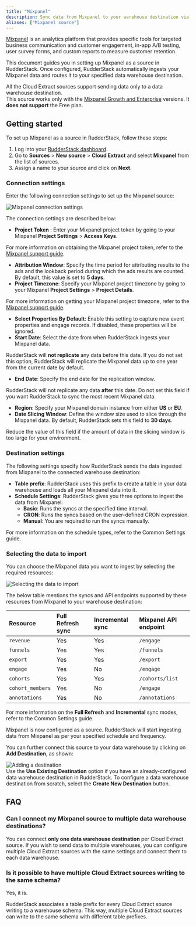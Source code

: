 ```yaml
---
title: "Mixpanel"
description: Sync data from Mixpanel to your warehouse destination via RudderStack.
aliases: ["Mixpanel source"]
---
```


[Mixpanel](https://mixpanel.com/) is an analytics platform that provides specific tools for targeted business communication and customer engagement, in-app A/B testing, user survey forms, and custom reports to measure customer retention.

This document guides you in setting up Mixpanel as a source in RudderStack. Once configured, RudderStack automatically ingests your Mixpanel data and routes it to your specified data warehouse destination.

<div class="warningBlock">
All the Cloud Extract sources support sending data only to a <Link to="/destinations/warehouse-destinations/">data warehouse destination</Link>.
</div>

<div class="warningBlock">
This source works only with the <a href="https://mixpanel.com/pricing/">Mixpanel Growth and Enterprise</a> versions. It <strong>does not support</strong> the Free plan.
</div>

## Getting started

To set up Mixpanel as a source in RudderStack, follow these steps:

1. Log into your [RudderStack dashboard](https://app.rudderstack.com/).
2. Go to **Sources** > **New source** > **Cloud Extract** and select **Mixpanel** from the list of sources.
3. Assign a name to your source and click on **Next**.

### Connection settings

Enter the following connection settings to set up the Mixpanel source:

<img src="../../assets/cloud-extract-sources/mixpanelv2-connection-settings.png" alt="Mixpanel connection settings" />

The connection settings are described below:

- **Project Token** : Enter your Mixpanel project token by going to your Mixpanel **Project Settings** > **Access Keys**.

<div class="infoBlock">
For more information on obtaining the Mixpanel project token, refer to the <a href="https://help.mixpanel.com/hc/en-us/articles/115004502806-Find-Project-Token-">Mixpanel support guide</a>.
</div>

- **Attribution Window**: Specify the time period for attributing results to the ads and the lookback period during which the ads results are counted. By default, this value is set to **5 days**.
- **Project Timezone**: Specify your Mixpanel project timezone by going to your Mixpanel **Project Settings** > **Project Details**.

<div class="infoBlock">
For more information on getting your Mixpanel project timezone, refer to the <a href="https://help.mixpanel.com/hc/en-us/articles/115004547203-Manage-Timezones-for-Projects-in-Mixpanel">Mixpanel support guide</a>.
</div>

- **Select Properties By Default**: Enable this setting to capture new event properties and engage records. If disabled, these properties will be ignored.
- **Start Date**: Select the date from when RudderStack ingests your Mixpanel data.

<div class="warningBlock">
RudderStack will <strong>not replicate</strong> any data before this date. If you do not set this option, RudderStack will replicate the Mixpanel data up to one year from the current date by default.
</div>

- **End Date**: Specify the end date for the replication window.

<div class="warningBlock">
RudderStack will not replicate any data <strong>after</strong> this date. Do not set this field if you want RudderStack to sync the most recent Mixpanel data.
</div>

- **Region**: Specify your Mixpanel domain instance from either **US** or **EU**.
- **Date Slicing Window**: Define the window size used to slice through the Mixpanel data. By default, RudderStack sets this field to **30 days**.

<div class="infoBlock">
Reduce the value of this field if the amount of data in the slicing window is too large for your environment.
</div>

### Destination settings

The following settings specify how RudderStack sends the data ingested from Mixpanel to the connected warehouse destination:

- **Table prefix**: RudderStack uses this prefix to create a table in your data warehouse and loads all your Mixpanel data into it.
- **Schedule Settings**: RudderStack gives you three options to ingest the data from Mixpanel:
    - **Basic**: Runs the syncs at the specified time interval. 
    - **CRON**: Runs the syncs based on the user-defined CRON expression.
    - **Manual**: You are required to run the syncs manually.

<div class="infoBlock">
For more information on the schedule types, refer to the <Link to="/sources/extract/common-settings/">Common Settings</Link> guide.
</div>

### Selecting the data to import

You can choose the Mixpanel data you want to ingest by selecting the required resources:

<img src="../../assets/cloud-extract-sources/mixpanel-connection-settings-2.png" alt="Selecting the data to import" />

The below table mentions the syncs and API endpoints supported by these resources from Mixpanel to your warehouse destination:

| Resource | Full Refresh sync | Incremental sync | Mixpanel API endpoint |
| :---| :---- | :---- | :---- |
| `revenue` |  Yes | Yes | `/engage` |
| `funnels` | Yes | Yes |  `/funnels` |
| `export` | Yes | Yes |  `/export`|
| `engage` | Yes | No |  `/engage` |
| `cohorts` | Yes | Yes |  `/cohorts/list`|
| `cohort_members` | Yes | No | `/engage` |
| `annotations` | Yes | No |  `/annotations`|

<div class="infoBlock">
For more information on the <strong>Full Refresh</strong> and <strong>Incremental</strong> sync modes, refer to the <Link to="/sources/extract/common-settings/#sync-modes">Common Settings</Link> guide.
</div>

Mixpanel is now configured as a source. RudderStack will start ingesting data from Mixpanel as per your specified schedule and frequency.

You can further connect this source to your data warehouse by clicking on **Add Destination**, as shown:

<img src="../../assets/cloud-extract-sources/add-destination.png" alt="Adding a destination" />

<div class="successBlock">
Use the <strong>Use Existing Destination</strong> option if you have an already-configured data warehouse destination in RudderStack. To configure a data warehouse destination from scratch, select the <strong>Create New Destination</strong> button.
</div>

## FAQ

### Can I connect my Mixpanel source to multiple data warehouse destinations?

You can connect <strong>only one data warehouse destination</strong> per Cloud Extract source. If you wish to send data to multiple warehouses, you can configure multiple Cloud Extract sources with the same settings and connect them to each data warehouse.

### Is it possible to have multiple Cloud Extract sources writing to the same schema?

Yes, it is.

RudderStack associates a table prefix for every Cloud Extract source writing to a warehouse schema. This way, multiple Cloud Extract sources can write to the same schema with different table prefixes.
